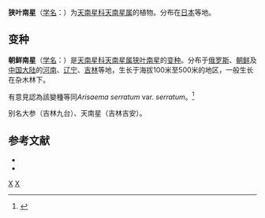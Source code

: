 {{Speciesbox 
| taxon = Arisaema angustatum
| authority = Franch. et Sav.
| subdivision_ranks =[[变种|变种]]
| subdivision =
* 狭叶南星 ''A. a.'' var. ''angustatum''
* [[朝鲜南星|朝鲜南星]] ''A. a.'' var. ''peninsulae''
}}

'''狭叶南星'''（[[学名|学名]]：{{lang|la|''Arisaema angustatum''}}）为[[天南星科|天南星科]][[天南星属|天南星属]]的植物。分布在[[日本|日本]]等地。

== 变种 ==
'''朝鲜南星'''（[[学名|学名]]：{{lang|la|''Arisaema angustatum'' var. ''peninsulae''}}）是[[天南星科|天南星科]][[天南星属|天南星属]][[狭叶南星|狭叶南星]]的[[变种|变种]]。分布于[[俄罗斯|俄罗斯]]、[[朝鲜|朝鲜]]及[[中国大陆|中国大陆]]的[[河南|河南]]、[[辽宁|辽宁]]、[[吉林|吉林]]等地，生长于海拔100米至500米的地区，一般生长在杂木林下。

有意見認為該變種等同''Arisaema serratum'' var. ''serratum''。<ref>{{Cite web |url=http://www.theplantlist.org/tpl/record/kew-15257 |title=Arisaema angustatum var. peninsulae (Nakai) Nakai ex Miyabe & Kudô — The Plant List |access-date=2021-09-16 |archive-date=2021-09-16 |archive-url=https://web.archive.org/web/20210916214241/http://www.theplantlist.org/tpl/record/kew-15257 |dead-url=no }}</ref>

别名大参（吉林九台）、天南星（吉林吉安）。

== 参考文献 ==
<div class="references-small">
* {{FRPS}}
* {{cite web| url =http://www.bioinfo.cn/db05/KmzwSpecies.php?action=view&id=25165| title =狭叶南星| work =《中国高等植物数据库全库》| publisher =中国科学院微生物研究所| author =昆明植物研究所| accessdate =2009-02-25| deadurl =yes| archiveurl =https://web.archive.org/web/20160305080722/http://www.bioinfo.cn/db05/KmzwSpecies.php?action=view&id=25165| archivedate =2016-03-05}}
</div>
{{Taxonbar|from=Q15232563}}

{{DEFAULTSORT:Arisaema angustatum}}
[[Category:天南星属|X]]
[[Category:日本植物|X]]